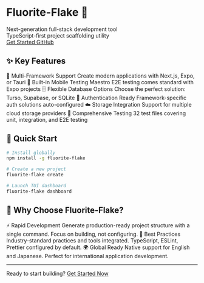 
<div className="text-center py-16 pb-8">

# Fluorite-Flake 🚀

<Bleed>
  <div className="flex justify-center items-center my-8">
    <LogoImage />
  </div>
</Bleed>

<div className="text-xl text-gray-700 dark:text-gray-200 my-4 mb-12 leading-relaxed">
Next-generation full-stack development tool<br />
TypeScript-first project scaffolding utility
</div>

<div className="flex gap-4 justify-center flex-wrap my-8">
  <a href="/fluorite-flake/en-US/get-started" className="inline-block px-6 py-3 bg-blue-600 text-white rounded-lg no-underline font-bold whitespace-nowrap hover:bg-blue-700 transition-colors">
    Get Started
  </a>
  <a href="https://github.com/kotsutsumi/fluorite-flake" className="inline-block px-6 py-3 border border-blue-600 text-blue-600 dark:text-blue-400 rounded-lg no-underline font-bold whitespace-nowrap hover:bg-blue-50 transition-colors">
    GitHub
  </a>
</div>

</div>



## ✨ Key Features

<div className="grid grid-cols-[repeat(auto-fit,minmax(250px,1fr))] gap-6 my-8">
  <Card className="bg-gray-50 dark:bg-gray-800 border-gray-200 dark:border-gray-700">
    <CardHeader className="space-y-4">
      <CardTitle className="text-blue-600 dark:text-blue-400">🎯 Multi-Framework Support</CardTitle>
      <CardDescription className="text-sm text-gray-700 dark:text-gray-200">
        Create modern applications with Next.js, Expo, or Tauri
      </CardDescription>
    </CardHeader>
  </Card>

  <Card className="bg-gray-50 dark:bg-gray-800 border-gray-200 dark:border-gray-700">
    <CardHeader className="space-y-4">
      <CardTitle className="text-blue-600 dark:text-blue-400">📱 Built-in Mobile Testing</CardTitle>
      <CardDescription className="text-sm text-gray-700 dark:text-gray-200">
        Maestro E2E testing comes standard with Expo projects
      </CardDescription>
    </CardHeader>
  </Card>

  <Card className="bg-gray-50 dark:bg-gray-800 border-gray-200 dark:border-gray-700">
    <CardHeader className="space-y-4">
      <CardTitle className="text-blue-600 dark:text-blue-400">🗄️ Flexible Database Options</CardTitle>
      <CardDescription className="text-sm text-gray-700 dark:text-gray-200">
        Choose the perfect solution: Turso, Supabase, or SQLite
      </CardDescription>
    </CardHeader>
  </Card>

  <Card className="bg-gray-50 dark:bg-gray-800 border-gray-200 dark:border-gray-700">
    <CardHeader className="space-y-4">
      <CardTitle className="text-blue-600 dark:text-blue-400">🔐 Authentication Ready</CardTitle>
      <CardDescription className="text-sm text-gray-700 dark:text-gray-200">
        Framework-specific auth solutions auto-configured
      </CardDescription>
    </CardHeader>
  </Card>

  <Card className="bg-gray-50 dark:bg-gray-800 border-gray-200 dark:border-gray-700">
    <CardHeader className="space-y-4">
      <CardTitle className="text-blue-600 dark:text-blue-400">☁️ Storage Integration</CardTitle>
      <CardDescription className="text-sm text-gray-700 dark:text-gray-200">
        Support for multiple cloud storage providers
      </CardDescription>
    </CardHeader>
  </Card>

  <Card className="bg-gray-50 dark:bg-gray-800 border-gray-200 dark:border-gray-700">
    <CardHeader className="space-y-4">
      <CardTitle className="text-blue-600 dark:text-blue-400">🧪 Comprehensive Testing</CardTitle>
      <CardDescription className="text-sm text-gray-700 dark:text-gray-200">
        32 test files covering unit, integration, and E2E testing
      </CardDescription>
    </CardHeader>
  </Card>
</div>

## 🚀 Quick Start

```bash
# Install globally
npm install -g fluorite-flake

# Create a new project
fluorite-flake create

# Launch TUI dashboard
fluorite-flake dashboard
```

## 🌟 Why Choose Fluorite-Flake?

<div className="grid grid-cols-[repeat(auto-fit,minmax(300px,1fr))] gap-8 my-8">
  <Card className="border-gray-200 dark:border-gray-700">
    <CardHeader className="space-y-4">
      <CardTitle className="text-blue-600 dark:text-blue-400">⚡ Rapid Development</CardTitle>
      <CardDescription className="text-gray-700 dark:text-gray-200">
        Generate production-ready project structure with a single command. Focus on building, not configuring.
      </CardDescription>
    </CardHeader>
  </Card>

  <Card className="border-gray-200 dark:border-gray-700">
    <CardHeader className="space-y-4">
      <CardTitle className="text-blue-600 dark:text-blue-400">🎯 Best Practices</CardTitle>
      <CardDescription className="text-gray-700 dark:text-gray-200">
        Industry-standard practices and tools integrated. TypeScript, ESLint, Prettier configured by default.
      </CardDescription>
    </CardHeader>
  </Card>

  <Card className="border-gray-200 dark:border-gray-700">
    <CardHeader className="space-y-4">
      <CardTitle className="text-blue-600 dark:text-blue-400">🌍 Global Ready</CardTitle>
      <CardDescription className="text-gray-700 dark:text-gray-200">
        Native support for English and Japanese. Perfect for international application development.
      </CardDescription>
    </CardHeader>
  </Card>
</div>

---

<div className="text-center py-8">
  <span className="text-gray-700 dark:text-gray-200 mb-4 block">
    Ready to start building?
  </span>
  <a href="/fluorite-flake/en-US/get-started" className="inline-block px-8 py-4 bg-blue-600 text-white rounded-lg no-underline font-bold text-lg whitespace-nowrap hover:bg-blue-700 transition-colors">
    Get Started Now
  </a>
</div>
